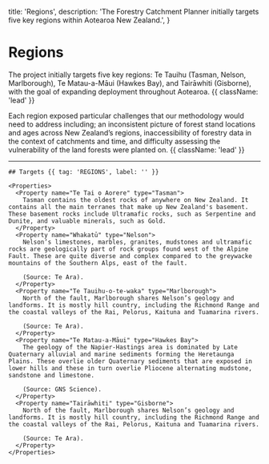   title: 'Regions',
  description:
    'The Forestry Catchment Planner initially targets five key regions within Aotearoa New Zealand.',
}

# Regions

The project initially targets five key regions: Te Tauihu (Tasman, Nelson, Marlborough), Te Matau-a-Māui (Hawkes Bay), and Tairāwhiti (Gisborne), with the goal of expanding deployment throughout Aotearoa. {{ className: 'lead' }}

Each region exposed particular challenges that our methodology would need to address including; an inconsistent picture of forest stand locations and ages across New Zealand’s regions, inaccessibility of forestry data in the context of catchments and time, and difficulty assessing the vulnerability of the land forests were planted on. {{ className: 'lead' }}

---

<Row>
  <Col>

    ## Targets {{ tag: 'REGIONS', label: '' }}

    <Properties>
      <Property name="Te Tai o Aorere" type="Tasman">
        Tasman contains the oldest rocks of anywhere on New Zealand. It contains all the main terranes that make up New Zealand's basement. These basement rocks include Ultramafic rocks, such as Serpentine and Dunite, and valuable minerals, such as Gold.
      </Property>
      <Property name="Whakatū" type="Nelson">
        Nelson’s limestones, marbles, granites, mudstones and ultramafic rocks are geologically part of rock groups found west of the Alpine Fault. These are quite diverse and complex compared to the greywacke mountains of the Southern Alps, east of the fault.
        
        (Source: Te Ara).
      </Property>
      <Property name="Te Tauihu-o-te-waka" type="Marlborough">
        North of the fault, Marlborough shares Nelson’s geology and landforms. It is mostly hill country, including the Richmond Range and the coastal valleys of the Rai, Pelorus, Kaituna and Tuamarina rivers.
        
        (Source: Te Ara).
      </Property>
      <Property name="Te Matau-a-Māui" type="Hawkes Bay">
        The geology of the Napier-Hastings area is dominated by Late Quaternary alluvial and marine sediments forming the Heretaunga Plains. These overlie older Quaternary sediments that are exposed in lower hills and these in turn overlie Pliocene alternating mudstone, sandstone and limestone.
        
        (Source: GNS Science).
      </Property>
      <Property name="Tairāwhiti" type="Gisborne">
        North of the fault, Marlborough shares Nelson’s geology and landforms. It is mostly hill country, including the Richmond Range and the coastal valleys of the Rai, Pelorus, Kaituna and Tuamarina rivers.
        
        (Source: Te Ara).
      </Property>
    </Properties>

  </Col>
  <Col>
  </Col>
</Row>
